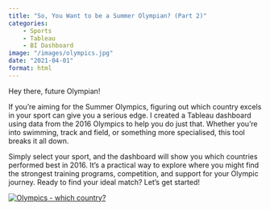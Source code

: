 ```yaml
---
title: "So, You Want to be a Summer Olympian? (Part 2)"
categories: 
    - Sports
    - Tableau
    - BI Dashboard
image: "/images/olympics.jpg"
date: "2021-04-01"
format: html
---
```



Hey there, future Olympian! 

If you’re aiming for the Summer Olympics, figuring out which country excels in your sport can give you a serious edge. I created a Tableau dashboard using data from the 2016 Olympics to help you do just that. Whether you’re into swimming, track and field, or something more specialised, this tool breaks it all down.

Simply select your sport, and the dashboard will show you which countries performed best in 2016. It’s a practical way to explore where you might find the strongest training programs, competition, and support for your Olympic journey. Ready to find your ideal match? Let’s get started! 

::: {#viz1740998658445 .tableauPlaceholder style="position: relative"}
<noscript><a href='#'><img src="https://public.tableau.com/static/images/So/SoYouWanttobeaSummerOlympianPart22021/Olympics-whichcountry/1_rss.png" alt="Olympics - which country? " style="border: none"/></a></noscript>

<object class="tableauViz" style="display:none;">

<param name='host_url' value='https%3A%2F%2Fpublic.tableau.com%2F' /> <param name='embed_code_version' value='3' /> <param name='site_root' value='' /><param name='name' value='SoYouWanttobeaSummerOlympianPart22021&#47;Olympics-whichcountry' /><param name='tabs' value='no' /><param name='toolbar' value='yes' /><param name='static_image' value='https:&#47;&#47;public.tableau.com&#47;static&#47;images&#47;So&#47;SoYouWanttobeaSummerOlympianPart22021&#47;Olympics-whichcountry&#47;1.png' /> <param name='animate_transition' value='yes' /><param name='display_static_image' value='yes' /><param name='display_spinner' value='yes' /><param name='display_overlay' value='yes' /><param name='display_count' value='yes' /><param name='language' value='en-GB' />

</object>
:::

```{=html}
<script type='text/javascript'>
    var divElement = document.getElementById('viz1740998658445');
    var vizElement = divElement.getElementsByTagName('object')[0];
    var targetWidth = 800; // Set your target width
    var originalWidth = 827; // Original width
    var originalHeight = 2496; // Original height

    // Calculate scale ratio
    var scaleRatio = targetWidth / originalWidth;

    // Apply scale transformation
    vizElement.style.transform = 'scale(' + scaleRatio + ')';
    vizElement.style.transformOrigin = 'top left'; // Keep the scaling aligned to the top left
    vizElement.style.width = originalWidth + 'px'; // Maintain original width
    vizElement.style.height = originalHeight + 'px'; // Maintain original height
    vizElement.style.overflow = 'hidden'; // Hide any overflow

    var scriptElement = document.createElement('script');
    scriptElement.src = 'https://public.tableau.com/javascripts/api/viz_v1.js';
    vizElement.parentNode.insertBefore(scriptElement, vizElement);
</script>
```
